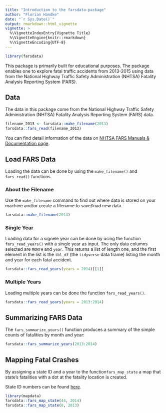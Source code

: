 ```yaml
---
title: "Introduction to the farsdata-package"
author: "Florian Handke"
date: "`r Sys.Date()`"
output: rmarkdown::html_vignette
vignette: >
  %\VignetteIndexEntry{Vignette Title}
  %\VignetteEngine{knitr::rmarkdown}
  %\VignetteEncoding{UTF-8}
---
```


```r
library(farsdata)
```

This package is primarily built for educational purposes. The package enables one to explore fatal traffic accidents from 2013-2015 using data from the National Highway Traffic Safety Administration (NHTSA) Fatality Analysis Reporting System (FARS).  

## Data

The data in this package come from the National Highway Traffic Safety Administration (NHTSA) Fatality Analysis Reporting System (FARS) data.

```r
filename_2013 <- farsdata::make_filename(2013)
farsdata::fars_read(filename_2013) 
```

You can find detail information of the data on [NHTSA FARS Manuals & Documentation page](https://crashstats.nhtsa.dot.gov/#/DocumentTypeList/4). 

## Load FARS Data

Loading the data can be done by using the  `make_filename()` and `fars_read()` functions

### About the Filename

Use the `make_filename` command to find out where data is stored on your machine and/or create a filename to save/load new data.

```r
farsdata::make_filename(2014)
```

### Single Year

Loading data for a signele year can be done by using the function `fars_read_years()` with a single year as input. The only data columns selected are `MONTH` and `year`.  This returns a list of length one, and the first element in the list is the `tbl_df` (the `tidyverse` data frame) listing the month and year for each fatal accident.

```r
farsdata::fars_read_years(years = 2014)[[1]]
```

### Multiple Years

Loading multiple years can be done the function `fars_read_years()`.

```r
farsdata::fars_read_years(years = 2013:2014)
```

## Summarizing FARS Data

The `fars_summarize_years()` function produces a summary of the simple counts of fatalities by month and year: 

```r
farsdata::fars_summarize_years(2013:2014)
```


## Mapping Fatal Crashes

By assigning a state ID and a year to the function`fars_map_state` a map that state's fatalities with a dot at the fatality location is created.    

State ID numbers can be found [here](https://crashstats.nhtsa.dot.gov/Api/Public/ViewPublication/812315#27). 

```r
library(mapdata)
farsdata::fars_map_state(44, 2014)
farsdata::fars_map_state(8, 2013)
```
